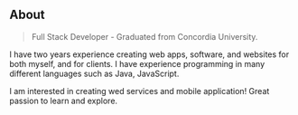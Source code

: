 ## About

> Full Stack Developer - Graduated from Concordia University. 

I have two years experience creating web apps, software, and websites for both myself, and for clients. I have experience programming in many different languages such as Java, JavaScript.

I am interested in creating wed services and mobile application! Great passion to learn and explore.